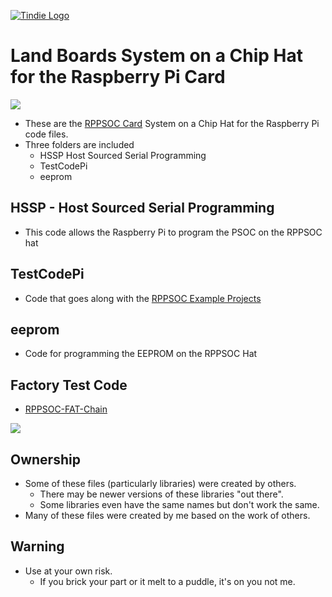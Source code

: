 <a href="https://www.tindie.com/stores/land_boards/"><img src="http://land-boards.com/blwiki/images/5/51/Tindie-mediums.png" alt="Tindie Logo"></img></a> 

= Land Boards System on a Chip Hat for the Raspberry Pi Card =

<img src="http://land-boards.com/blwiki/images/4/42/RPPSOC-P1010074-800px.jpg"></img>

* These are the [http://land-boards.com/blwiki/index.php?title=RPPSOC RPPSOC Card] System on a Chip Hat for the Raspberry Pi code files.
* Three folders are included
** HSSP Host Sourced Serial Programming
** TestCodePi
** eeprom

== HSSP - Host Sourced Serial Programming ==

* This code allows the Raspberry Pi to program the PSOC on the RPPSOC hat

== TestCodePi ==

* Code that goes along with the [http://land-boards.com/blwiki/index.php?title=RPPSOC_Example_Projects RPPSOC Example Projects]

== eeprom ==

* Code for programming the EEPROM on the RPPSOC Hat

== Factory Test Code ==

* [https://github.com/land-boards/LB-RPPSOC/tree/master/RPPSOC-FAT-Chain.cydsn RPPSOC-FAT-Chain]

<img src="http://land-boards.com/blwiki/images/0/05/RPPSOC_PSoC_FAT_SCHEMATIC.PNG"></img>

== Ownership ==

* Some of these files (particularly libraries) were created by others.
** There may be newer versions of these libraries "out there".
** Some libraries even have the same names but don't work the same.
* Many of these files were created by me based on the work of others.

== Warning ==

* Use at your own risk.
** If you brick your part or it melt to a puddle, it's on you not me.
